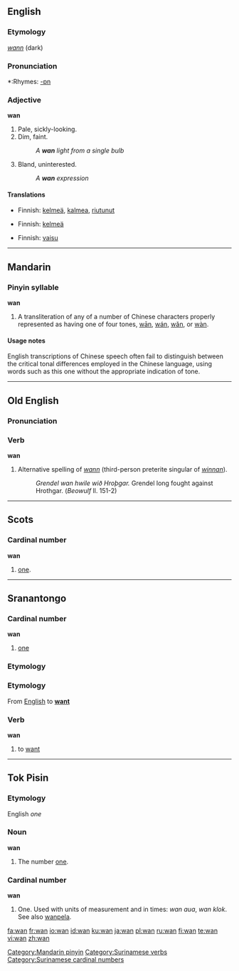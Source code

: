 {{see|Appendix:Variations of "wan"}}

==English==

===Etymology===
{{OE.}} ''[[wann]]'' (dark)

===Pronunciation===
*:Rhymes: [[Rhymes:English:-ɒn|-ɒn]]

===Adjective===
'''wan'''

# Pale, sickly-looking.
# Dim, faint.
#: ''A '''wan''' light from a single bulb''
# Bland, uninterested.
#: ''A '''wan''' expression''

====Translations====
{{trans-top|Pale, sickly-looking}}
*Finnish: [[kelmeä]], [[kalmea]], [[riutunut]]
{{trans-mid}}
{{trans-bottom}}

{{trans-top|Dim, faint}}
*Finnish: [[kelmeä]]
{{trans-mid}}
{{trans-bottom}}

{{trans-top|Bland, uninterested}}
*Finnish: [[vaisu]]
{{trans-mid}}
{{trans-bottom}}

----

==Mandarin==

===Pinyin syllable===
'''wan'''

# A transliteration of any of a number of Chinese characters properly represented as having one of four tones, [[wān]], [[wán]], [[wǎn]], or [[wàn]].

====Usage notes====
English transcriptions of Chinese speech often fail to distinguish between the critical tonal differences employed in the Chinese language, using words such as this one without the appropriate indication of tone.

[[Category:Mandarin pinyin]]

----

==Old English==

===Pronunciation===
{{IPA|/wɑn/}}

===Verb===
'''wan'''

# Alternative spelling of ''[[wann]]'' (third-person preterite singular of ''[[winnan]]'').
#:''Grendel wan hwile wið Hroþgar.''  Grendel long fought against Hrothgar.  (''Beowulf'' ll. 151-2)

----

==Scots==

===Cardinal number===
'''wan'''

# {{context|West Central Scots|lang=sco}} [[one]].

----

==Sranantongo==

===Cardinal number===
'''wan'''

# [[one]]

===Etymology===

===Etymology===
From [[w:English language|English]] to '''[[want]]'''

===Verb===
'''wan'''

# to [[want]]

[[Category:Surinamese verbs]]
[[Category:Surinamese cardinal numbers]]

----

==Tok Pisin==

===Etymology===
English ''one''

===Noun===
'''wan'''

# The number [[one]].

===Cardinal number===
'''wan'''

# One. Used with units of measurement and in times: ''wan aua'', ''wan klok''. See also [[wanpela]].

[[fa:wan]]
[[fr:wan]]
[[io:wan]]
[[id:wan]]
[[ku:wan]]
[[ja:wan]]
[[pl:wan]]
[[ru:wan]]
[[fi:wan]]
[[te:wan]]
[[vi:wan]]
[[zh:wan]]